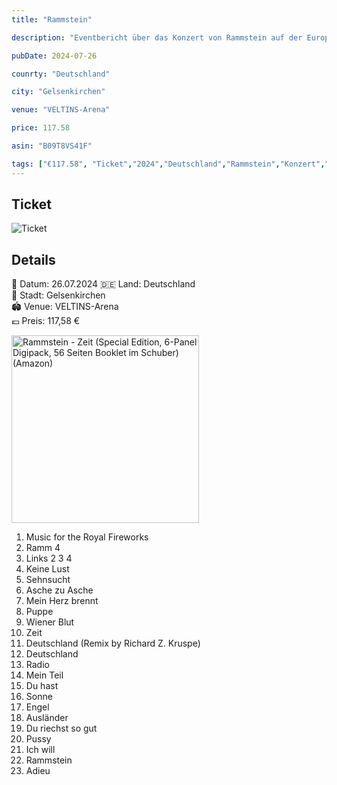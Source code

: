 ```yaml
---
title: "Rammstein"

description: "Eventbericht über das Konzert von Rammstein auf der Europe Stadium Tour 2024 in Gelsenkirchen in der VELTINS-Arena."

pubDate: 2024-07-26

counrty: "Deutschland"

city: "Gelsenkirchen"

venue: "VELTINS-Arena"

price: 117.58

asin: "B09T8VS41F"

tags: ["€117.58", "Ticket","2024","Deutschland","Rammstein","Konzert","Europe Stadium Tour 2024","Gelsenkirchen","Arena AufSchalke","MCT Konzertagentur"]
---
```


## Ticket

![Ticket](../../../gallery/2024/07-26/2024-07-26_19-30-00.jpg)

## Details
📅 Datum: 26.07.2024
🇩🇪 Land: Deutschland  
📍 Stadt: Gelsenkirchen  
🏟️ Venue: VELTINS-Arena  
💶 Preis: 117,58 €  

<Card title="Album" icon="seti:audio">
  <a href="https://www.amazon.de/dp/B09T8VS41F?tag=mysteryland-21" target="_blank" rel="noopener noreferrer">
    <img src="https://m.media-amazon.com/images/I/81ZAnV86UkL._SL1500_.jpg" alt="Rammstein - Zeit (Special Edition, 6-Panel Digipack, 56 Seiten Booklet im Schuber) (Amazon)" width="300" />
  </a>
</Card>

<Card title="Setlist" icon="list-format">

01. Music for the Royal Fireworks  
02. Ramm 4  
03. Links 2 3 4  
04. Keine Lust  
05. Sehnsucht  
06. Asche zu Asche  
07. Mein Herz brennt  
08. Puppe  
09. Wiener Blut  
10. Zeit  
11. Deutschland (Remix by Richard Z. Kruspe) 
12. Deutschland  
13. Radio  
14. Mein Teil  
15. Du hast  
16. Sonne  
17. Engel  
18. Ausländer  
19. Du riechst so gut  
20. Pussy  
21. Ich will  
22. Rammstein  
23. Adieu  

</Card>

<LinkCard
    title="Mehr Informationen"
    href="https://fanieng.com/2024/07/26/26-07-2024-rammstein-gelsenkirchen-veltins-arena/"
/>